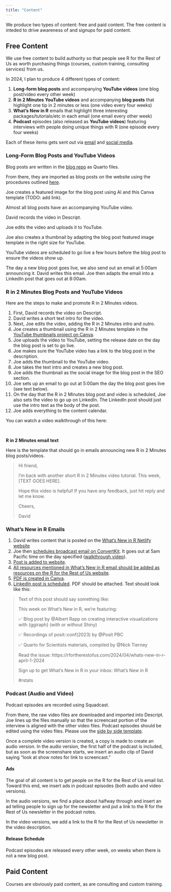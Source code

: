 ```yaml
---
title: "Content"
---
```


We produce two types of content: free and paid content. The free content is inteded to drive awareness of and signups for paid content. 

## Free Content

We use free content to build authority so that people see R for the Rest of Us as worth purchasing things (courses, custom training, consulting services) from us.

In 2024, I plan to produce 4 different types of content:

1. **Long-form blog posts** and accompanying **YouTube videos** (one blog post/video every other week)
2. **R in 2 Minutes YouTube videos** and accompanying **blog posts** that highlight one tip in 2 minutes or less (one video every four weeks)
3. **What's New in R** emails that highlight three interesting packages/tutorials/etc in each email (one email every other week)
4. **Podcast** episodes (also released as **YouTube videos**) featuring interviews with people doing unique things with R (one episode every four weeks)

Each of these items gets sent out via [email](email-marketing.qmd) and [social media](social-media.qmd).

### Long-Form Blog Posts and YouTube Videos

Blog posts are written in the [blog repo](https://github.com/rfortherestofus/blog) as Quarto files. 

From there, they are imported as blog posts on the website using the procedures outlined [here](https://github.com/rfortherestofus/rfortherestofus.com?tab=readme-ov-file#quarto-importer).

Joe creates a featured image for the blog post using AI and this Canva template (TODO: add link). 

Almost all blog posts have an accompanying YouTube video. 

David records the video in Descript.

Joe edits the video and uploads it to YouTube. 

Joe also creates a thumbnail by adapting the blog post featured image template in the right size for YouTube. 

YouTube videos are scheduled to go live a few hours before the blog post to ensure the videos show up.

The day a new blog post goes live, we also send out an email at 5:00am announcing it. David writes this email. Joe then adapts the email into a LinkedIn post that goes out at 8:00am. 

### R in 2 Minutes Blog Posts and YouTube Videos

Here are the steps to make and promote R in 2 Minutes videos.

1. First, David records the video on Descript.
1. David writes a short text intro for the video.
1. Next, Joe edits the video, adding the R in 2 Minutes intro and outro.
1. Joe creates a thumbnail using the R in 2 Minutes template in the [YouTube thumbnails project on Canva](https://www.canva.com/design/DAF9nXMmRH0/9wfI47oEUa20zFF20tcKGQ/edit?utm_content=DAF9nXMmRH0&utm_campaign=designshare&utm_medium=link2&utm_source=sharebutton).
1. Joe uploads the video to YouTube, setting the release date on the day the blog post is set to go live.
1. Joe makes sure the YouTube video has a link to the blog post in the description. 
1. Joe adds the thumbnail to the YouTube video.
1. Joe takes the text intro and creates a new blog post. 
1. Joe adds the thumbnail as the social image for the blog post in the SEO section. 
1. Joe sets up an email to go out at 5:00am the day the blog post goes live (see text below).
1. On the day that the R in 2 Minutes blog post and video is scheduled, Joe also sets the video to go up on LinkedIn. The LinkedIn post should just use the intro text as the body of the post.
1. Joe adds everything to the content calendar.

You can watch a video walkthrough of this here:

<div class="muse-video-player" data-video="T4iH2pe" data-links="0" data-logo="0" data-title="0" data-width="100%"></div><script src="https://muse.ai/static/js/embed-player.min.js"></script>

<br>

**R in 2 Minutes email text**

Here is the template that should go in emails announcing new R in 2 Minutes blog posts/videos.

> Hi friend,
> 
> I'm back with another short R in 2 Minutes video tutorial. This week, [TEXT GOES HERE].
> 
> Hope this video is helpful! If you have any feedback, just hit reply and let me know.
> 
> Cheers,
>
> David

### What's New in R Emails

1. David writes content that is posted on the [What's New in R Netlify website](https://whatsnewwithr.netlify.app/)
1. Joe then [schedules broadcast email on ConvertKit](https://app.convertkit.com/campaigns). It goes out at 5am Pacific time on the day specified ([walkthrough video](https://show.rfor.us/NhDzNg0H)).
1. [Post is added to website](https://rfortherestofus.com/cp/collections/blog).
1. [All resources mentioned in What's New in R email should be added as resources on the R for the Rest of Us website](https://rfortherestofus.com/cp/collections/resources/entries/create/default).
1. [PDF is created in Canva](https://www.canva.com/design/DAF5g0IFWo4/J7uby69jtK9Vvh5jfcw4Wg/view?mode=preview).
1. [LinkedIn post is scheduled](https://publish.buffer.com/profile/62006137b475f9032331c5db/tab/queue). PDF should be attached. Text should look like this:

> Text of this post should say something like:
> 
> This week on What's New in R, we're featuring:
> 
> ✅ Blog post by @Albert Rapp on creating interactive visualizations with {ggiraph} (with or without Shiny)
> 
> ✅ Recordings of posit::conf(2023) by @Posit PBC
> 
> ✅ Quarto for Scientists materials, compiled by @Nick Tierney
> 
> Read the issue: https://rfortherestofus.com/2024/04/whats-new-in-r-april-1-2024
> 
> Sign up to get What's New in R in your inbox: What's New in R
> 
> #rstats

### Podcast (Audio and Video)

Podcast episodes are recorded using Squadcast. 

From there, the raw video files are downloaded and imported into Descript. Joe lines up the files manually so that the screencast portion of the interview is aligned with the other video files. Podcast episodes should be edited using the video files. Please use the [side by side template](https://web.descript.com/11d9eca5-cccd-4bd0-8c71-09fa78670076). 

Once a complete video version is created, a copy is made to create an audio version. In the audio version, the first half of the podcast is included, but as soon as the screenshare starts, we insert an audio clip of David saying "look at show notes for link to screencast."

#### Ads

The goal of all content is to get people on the R for the Rest of Us email list. Toward this end, we insert ads in podcast episodes (both audio and video versions). 

In the audio versions, we find a place about halfway through and insert an ad telling people to sign up for the newsletter and put a link to the R for the Rest of Us newsletter in the podcast notes.

In the video versions, we add a link to the R for the Rest of Us newsletter in the video description.

#### Release Schedule

Podcast episodes are released every other week, on weeks when there is not a new blog post. 

## Paid Content

Courses are obviously paid content, as are consulting and custom training.